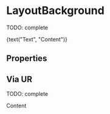 


<Meta title="Layout/LayoutBackground" component={LayoutBackground} />

# LayoutBackground

TODO: complete

<Preview>
  <Story
    name="default"
    parameters={{ decorators: [withKnobs, withA11y], layout: "fullscreen" }}
  >
    <LayoutBackground image={image}>
      <Text>{text("Text", "Content")}</Text>
    </LayoutBackground>
  </Story>
</Preview>

## Properties

<Props of={LayoutBackground} />

## Via UR

TODO: complete

<Preview>
  <Story name="url">
    <LayoutBackground image="https://d26lpennugtm8s.cloudfront.net/assets/insti/img/login/login-background.jpg">
      <Text>Content</Text>
    </LayoutBackground>
  </Story>
</Preview>
